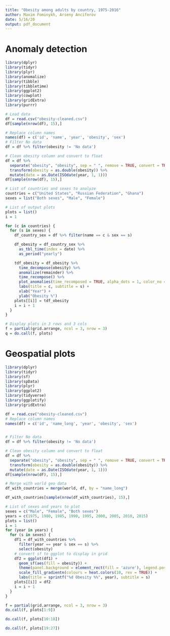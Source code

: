 ```yaml
---
title: "Obesity among adults by country, 1975-2016"
author: Maxim Fominykh, Arseny Anciferov
date: 5/16/20
output: pdf_document
---
```

# Anomaly detection

```r
library(dplyr)
library(tidyr)
library(plyr)
library(anomalize)
library(tibble)
library(tibbletime)
library(ggplot2)
library(cowplot)
library(gridExtra)
library(purrr)
```


```r
# Load data
df = read.csv("obesity-cleaned.csv")
df[sample(nrow(df), 15),]
```

```r
# Replace column names
names(df) = c('id', 'name', 'year', 'obesity', 'sex')
# Filter No data
df = df %>% filter(obesity != 'No data')

# Clean obesity column and convert to float
df = df %>%
  separate("obesity", "obesity", sep = " ", remove = TRUE, convert = TRUE) %>%
  transform(obesity = as.double(obesity)) %>%
  mutate(date = as.Date(ISOdate(year, 1, 1)))
df[sample(nrow(df), 15),]
```

```r
# List of countries and sexes to analyze
countries = c("United States", "Russian Federation", "Ghana")
sexes = list("Both sexes", "Male", "Female")

# List of output plots
plots = list()
i = 1
```


```r
for (c in countries) {
  for (s in sexes) {
    df_country_sex = df %>% filter(name == c & sex == s)

    df_obesity = df_country_sex %>%
      as_tbl_time(index = date) %>%
      as_period("yearly")

    tdf_obesity = df_obesity %>%
      time_decompose(obesity) %>%
      anomalize(remainder) %>%
      time_recompose() %>%
      plot_anomalies(time_recomposed = TRUE, alpha_dots = 1, color_no = "#228B22", color_yes = "red") +
      labs(title = c, subtitle = s) +
      xlab("Year") +
      ylab("Obesity %")
    plots[[i]] = tdf_obesity
    i = i + 1
  }
}
```

```r
# Display plots in 3 rows and 3 cols
f = partial(grid.arrange, ncol = 3, nrow = 3)
q = do.call(f, plots)
```

# Geospatial plots
```r
library(dplyr)
library(tidyr)
library(sf)
library(spData)
library(plyr)
library(ggplot2)
library(tidyverse)
library(ggplotify)
library(gridExtra)
```

```r
df = read.csv("obesity-cleaned.csv")
# Replace column names
names(df) = c('id', 'name_long', 'year', 'obesity', 'sex')


# Filter No data
df = df %>% filter(obesity != 'No data')

# Clean obesity column and convert to float
df = df %>%
  separate("obesity", "obesity", sep = " ", remove = TRUE, convert = TRUE) %>%
  transform(obesity = as.double(obesity)) %>%
  mutate(date = as.Date(ISOdate(year, 1, 1)))
df[sample(nrow(df), 15),]
```


```r
# Merge with world geo data
df_with_countries = merge(world, df, by = "name_long")

df_with_countries[sample(nrow(df_with_countries), 15),]
```

```r

# List of sexes and years to plot
sexes = c("Male", "Female", "Both sexes")
years = c(1975, 1980, 1985, 1990, 1995, 2000, 2005, 2010, 2015)
plots = list()
i = 1
for (year in years) {
  for (s in sexes) {
    df1 = df_with_countries %>%
      filter(year == year & sex == s) %>%
      select(obesity)
    # convert sf to ggplot to display in grid
    df2 = ggplot(df1) +
      geom_sf(aes(fill = obesity)) +
      theme(panel.background = element_rect(fill = 'azure'), legend.position = "bottom") +
      scale_fill_gradientn(colours = heat.colors(10, rev = TRUE)) +
      labs(title = sprintf("%d Obesity %%", year), subtitle = s)
    plots[[i]] = df2
    i = i + 1
  }
}

f = partial(grid.arrange, ncol = 3, nrow = 3)
do.call(f, plots[1:9])
```

```r
do.call(f, plots[10:18])
```
```r
do.call(f, plots[19:27])
```


